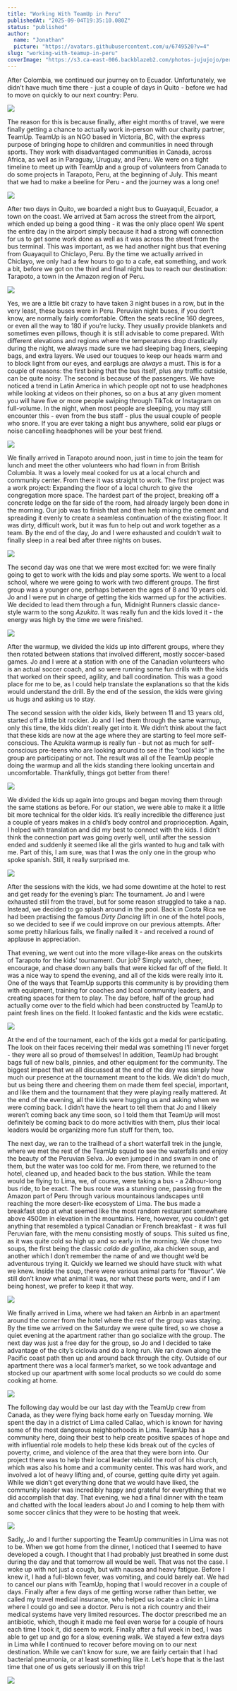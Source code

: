 ```yaml
---
title: "Working With TeamUp in Peru"
publishedAt: "2025-09-04T19:35:10.080Z"
status: "published"
author:
  name: "Jonathan"
  picture: "https://avatars.githubusercontent.com/u/6749520?v=4"
slug: "working-with-teamup-in-peru"
coverImage: "https://s3.ca-east-006.backblazeb2.com/photos-jujujojo/peru/Day%208%20building%20the%20roof-16.JPEG"
---
```


After Colombia, we continued our journey on to Ecuador. Unfortunately, we didn’t have much time there - just a couple of days in Quito - before we had to move on quickly to our next country: Peru.

![](https://s3.ca-east-006.backblazeb2.com/photos-jujujojo/ecuador/IMG_7936.jpeg)

The reason for this is because finally, after eight months of travel, we were finally getting a chance to actually work in-person with our charity partner, TeamUp. TeamUp is an NGO based in Victoria, BC, with the express purpose of bringing hope to children and communities in need through sports. They work with disadvantaged communities in Canada, across Africa, as well as in Paraguay, Uruguay, and Peru. We were on a tight timeline to meet up with TeamUp and a group of volunteers from Canada to do some projects in Tarapoto, Peru, at the beginning of July. This meant that we had to make a beeline for Peru - and the journey was a long one!

![](https://s3.ca-east-006.backblazeb2.com/photos-jujujojo/ecuador/IMG_7973.jpeg)

After two days in Quito, we boarded a night bus to Guayaquil, Ecuador, a town on the coast. We arrived at 5am across the street from the airport, which ended up being a good thing - it was the only place open! We spent the entire day in the airport simply because it had a strong wifi connection for us to get some work done as well as it was across the street from the bus terminal. This was important, as we had another night bus that evening from Guayaquil to Chiclayo, Peru. By the time we actually arrived in Chiclayo, we only had a few hours to go to a cafe, eat something, and work a bit, before we got on the third and final night bus to reach our destination: Tarapoto, a town in the Amazon region of Peru.

![](https://s3.ca-east-006.backblazeb2.com/photos-jujujojo/peru/PXL_20250704_190340337.jpg)

Yes, we are a little bit crazy to have taken 3 night buses in a row, but in the very least, these buses were in Peru. Peruvian night buses, if you don’t know, are normally fairly comfortable. Often the seats recline 160 degrees, or even all the way to 180 if you’re lucky. They usually provide blankets and sometimes even pillows, though it is still advisable to come prepared. With different elevations and regions where the temperatures drop drastically during the night, we always made sure we had sleeping bag liners, sleeping bags, and extra layers. We used our touques to keep our heads warm and to block light from our eyes, and earplugs are *always* a must. This is for a couple of reasons: the first being that the bus itself, plus any traffic outside, can be quite noisy. The second is because of the passengers. We have noticed a trend in Latin America in which people opt not to use headphones while looking at videos on their phones, so on a bus at any given moment you will have five or more people swiping through TikTok or Instagram on full-volume. In the night, when most people are sleeping, you may still encounter this - even from the bus staff - plus the usual couple of people who snore. If you are ever taking a night bus anywhere, solid ear plugs or noise cancelling headphones will be your best friend.

![](https://s3.ca-east-006.backblazeb2.com/photos-jujujojo/peru/Day%204%20school%20and%20tournament-18.JPEG)

We finally arrived in Tarapoto around noon, just in time to join the team for lunch and meet the other volunteers who had flown in from British Columbia. It was a lovely meal cooked for us at a local church and community center. From there it was straight to work. The first project was a work project: Expanding the floor of a local church to give the congregation more space. The hardest part of the project, breaking off a concrete ledge on the far side of the room, had already largely been done in the morning. Our job was to finish that and then help mixing the cement and spreading it evenly to create a seamless continuation of the existing floor. It was dirty, difficult work, but it was fun to help out and work together as a team. By the end of the day, Jo and I were exhausted and couldn’t wait to finally sleep in a real bed after three nights on buses.

![](https://s3.ca-east-006.backblazeb2.com/photos-jujujojo/peru/Day%203%20Work%20projects%20and%20sports-65.JPEG)

The second day was one that we were most excited for: we were finally going to get to work with the kids and play some sports. We went to a local school, where we were going to work with two different groups. The first group was a younger one, perhaps between the ages of 8 and 10 years old. Jo and I were put in charge of getting the kids warmed up for the activities. We decided to lead them through a fun, Midnight Runners classic dance-style warm to the song *Azukita*. It was really fun and the kids loved it - the energy was high by the time we were finished.

![](https://s3.ca-east-006.backblazeb2.com/photos-jujujojo/peru/Day%204%20school%20and%20tournament-20.JPEG)

After the warmup, we divided the kids up into different groups, where they then rotated between stations that involved different, mostly soccer-based games. Jo and I were at a station with one of the Canadian volunteers who is an actual soccer coach, and so were running some fun drills with the kids that worked on their speed, agility, and ball coordination. This was a good place for me to be, as I could help translate the explanations so that the kids would understand the drill. By the end of the session, the kids were giving us hugs and asking us to stay.

The second session with the older kids, likely between 11 and 13 years old, started off a little bit rockier. Jo and I led them through the same warmup, only this time, the kids didn’t really get into it. We didn’t think about the fact that these kids are now at the age where they are starting to feel more self-conscious. The Azukita warmup is really fun - but not as much for self-conscious pre-teens who are looking around to see if the “cool kids” in the group are participating or not. The result was all of the TeamUp people doing the warmup and all the kids standing there looking uncertain and uncomfortable. Thankfully, things got better from there!

![](https://s3.ca-east-006.backblazeb2.com/photos-jujujojo/peru/Day%204%20school%20and%20tournament-2.JPEG)

We divided the kids up again into groups and began moving them through the same stations as before. For our station, we were able to make it a little bit more technical for the older kids. It’s really incredible the difference just a couple of years makes in a child’s body control and proprioception. Again, I helped with translation and did my best to connect with the kids. I didn’t think the connection part was going overly well, until after the session ended and suddenly it seemed like all the girls wanted to hug and talk with me. Part of this, I am sure, was that I was the only one in the group who spoke spanish. Still, it really surprised me.

![](https://s3.ca-east-006.backblazeb2.com/photos-jujujojo/peru/Day%204%20school%20and%20tournament-19.JPEG)

After the sessions with the kids, we had some downtime at the hotel to rest and get ready for the evening’s plan: The tournament. Jo and I were exhausted still from the travel, but for some reason struggled to take a nap. Instead, we decided to go splash around in the pool. Back in Costa Rica we had been practising the famous *Dirty Dancing* lift in one of the hotel pools, so we decided to see if we could improve on our previous attempts. After some pretty hilarious fails, we finally nailed it - and received a round of applause in appreciation.

That evening, we went out into the more village-like areas on the outskirts of Tarapoto for the kids’ tournament. Our job? Simply watch, cheer, encourage, and chase down any balls that were kicked far off of the field. It was a nice way to spend the evening, and all of the kids were really into it. One of the ways that TeamUp supports this community is by providing them with equipment, training for coaches and local community leaders, and creating spaces for them to play. The day before, half of the group had actually come over to the field which had been constructed by TeamUp to paint fresh lines on the field. It looked fantastic and the kids were ecstatic.

![](https://s3.ca-east-006.backblazeb2.com/photos-jujujojo/peru/Day%204%20school%20and%20tournament-10.JPEG)

At the end of the tournament, each of the kids got a medal for participating. The look on their faces receiving their medal was something I’ll never forget - they were all so proud of themselves! In addition, TeamUp had brought bags full of new balls, pinnies, and other equipment for the community. The biggest impact that we all discussed at the end of the day was simply how much our presence at the tournament meant to the kids. We didn’t do much, but us being there and cheering them on made them feel special, important, and like them and the tournament that they were playing really mattered. At the end of the evening, all the kids were hugging us and asking when we were coming back. I didn’t have the heart to tell them that Jo and I likely weren’t coming back any time soon, so I told them that TeamUp will most definitely be coming back to do more activities with them, plus their local leaders would be organizing more fun stuff for them, too.

The next day, we ran to the trailhead of a short waterfall trek in the jungle, where we met the rest of the TeamUp squad to see the waterfalls and enjoy the beauty of the Peruvian Selva. Jo even jumped in and swam in one of them, but the water was too cold for me. From there, we returned to the hotel, cleaned up, and headed back to the bus station. While the team would be flying to Lima, we, of course, were taking a bus - a 24hour-long bus ride, to be exact. The bus route was a stunning one, passing from the Amazon part of Peru through various mountainous landscapes until reaching the more desert-like ecosystem of Lima. The bus made a breakfast stop at what seemed like the most random restaurant somewhere above 4500m in elevation in the mountains. Here, however, you couldn’t get anything that resembled a typical Canadian or French breakfast - it was full Peruvian fare, with the menu consisting mostly of soups. This suited us fine, as it was quite cold so high up and so early in the morning. We chose two soups, the first being the classic *caldo de gallina*, aka chicken soup, and another which I don’t remember the name of and we thought we’d be adventurous trying it. Quickly we learned we should have stuck with what we knew. Inside the soup, there were various animal parts for “flavour”. We still don’t know what animal it was, nor what these parts were, and if I am being honest, we prefer to keep it that way.

![](https://s3.ca-east-006.backblazeb2.com/photos-jujujojo/peru/PXL_20250705_151955376.MP.jpg)

We finally arrived in Lima, where we had taken an Airbnb in an apartment around the corner from the hotel where the rest of the group was staying. By the time we arrived on the Saturday we were quite tired, so we chose a quiet evening at the apartment rather than go socialize with the group. The next day was just a free day for the group, so Jo and I decided to take advantage of the city’s ciclovia and do a long run. We ran down along the Pacific coast path then up and around back through the city. Outside of our apartment there was a local farmer’s market, so we took advantage and stocked up our apartment with some local products so we could do some cooking at home.

![](https://s3.ca-east-006.backblazeb2.com/photos-jujujojo/peru/Day%208%20building%20the%20roof.JPEG)

The following day would be our last day with the TeamUp crew from Canada, as they were flying back home early on Tuesday morning. We spent the day in a district of Lima called Callao, which is known for having some of the most dangerous neighborhoods in Lima. TeamUp has a community here, doing their best to help create positive spaces of hope and with influential role models to help these kids break out of the cycles of poverty, crime, and violence of the area that they were born into. Our project there was to help their local leader rebuild the roof of his church, which was also his home and a community center. This was hard work, and involved a lot of heavy lifting and, of course, getting quite dirty yet again. While we didn’t get everything done that we would have liked, the community leader was incredibly happy and grateful for everything that we did accomplish that day. That evening, we had a final dinner with the team and chatted with the local leaders about Jo and I coming to help them with some soccer clinics that they were to be hosting that week.

![](https://s3.ca-east-006.backblazeb2.com/photos-jujujojo/peru/Day%208%20building%20the%20roof-18.JPEG)

Sadly, Jo and I further supporting the TeamUp communities in Lima was not to be. When we got home from the dinner, I noticed that I seemed to have developed a cough. I thought that I had probably just breathed in some dust during the day and that tomorrow all would be well. That was not the case. I woke up with not just a cough, but with nausea and heavy fatigue. Before I knew it, I had a full-blown fever, was vomiting, and could barely eat. We had to cancel our plans with TeamUp, hoping that I would recover in a couple of days. Finally after a few days of me getting worse rather than better, we called my travel medical insurance, who helped us locate a clinic in Lima where I could go and see a doctor. Peru is not a rich country and their medical systems have very limited resources. The doctor prescribed me an antibiotic, which, though it made me feel even worse for a couple of hours each time I took it, did seem to work. Finally after a full week in bed, I was able to get up and go for a slow, evening walk. We stayed a few extra days in Lima while I continued to recover before moving on to our next destination. While we can’t know for sure, we are fairly certain that I had bacterial pneumonia, or at least something like it. Let’s hope that is the last time that one of us gets seriously ill on this trip!

![](https://s3.ca-east-006.backblazeb2.com/photos-jujujojo/peru/P1063308.JPG)